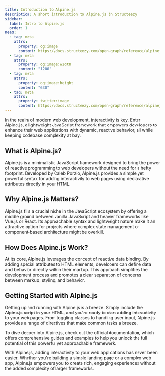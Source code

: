 ```yaml
---
title: Introduction to Alpine.js
description: A short introduction to Alpine.js in Structeezy.
sidebar:
  label: Intro to Alpine.js
  order: 1
head:
  - tag: meta
    attrs:
      property: og:image
      content: https://docs.structeezy.com/open-graph/reference/alpinejs/intro.png
  - tag: meta
    attrs:
      property: og:image:width
      content: "1200"
  - tag: meta
    attrs:
      property: og:image:height
      content: "630"
  - tag: meta
    attrs:
      property: twitter:image
      content: https://docs.structeezy.com/open-graph/reference/alpinejs/intro.png
---
```


In the realm of modern web development, interactivity is key. Enter Alpine.js, a lightweight JavaScript framework that empowers developers to enhance their web applications with dynamic, reactive behavior, all while keeping codebase complexity at bay.

## What is Alpine.js?

Alpine.js is a minimalistic JavaScript framework designed to bring the power of reactive programming to web developers without the need for a hefty footprint. Developed by Caleb Porzio, Alpine.js provides a simple yet powerful syntax for adding interactivity to web pages using declarative attributes directly in your HTML.

## Why Alpine.js Matters?

Alpine.js fills a crucial niche in the JavaScript ecosystem by offering a middle ground between vanilla JavaScript and heavier frameworks like Vue.js or React. Its approachable syntax and lightweight nature make it an attractive option for projects where complex state management or component-based architecture might be overkill.

## How Does Alpine.js Work?

At its core, Alpine.js leverages the concept of reactive data binding. By adding special attributes to HTML elements, developers can define data and behavior directly within their markup. This approach simplifies the development process and promotes a clear separation of concerns between markup, styling, and behavior.

## Getting Started with Alpine.js

Getting up and running with Alpine.js is a breeze. Simply include the Alpine.js script in your HTML, and you're ready to start adding interactivity to your web pages. From toggling classes to handling user input, Alpine.js provides a range of directives that make common tasks a breeze.

To dive deeper into Alpine.js, check out the official documentation, which offers comprehensive guides and examples to help you unlock the full potential of this powerful yet approachable framework.

With Alpine.js, adding interactivity to your web applications has never been easier. Whether you're building a simple landing page or a complex web app, Alpine.js empowers you to create rich, engaging experiences without the added complexity of larger frameworks.